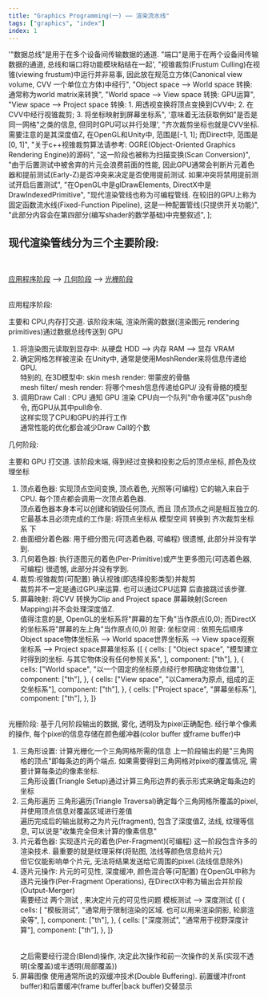 ```yaml
---
title: "Graphics Programming(一) —— 渲染流水线"
tags: ["graphics", "index"]
index: 1
---
```


  '"数据总线"是用于在多个设备间传输数据的通道. "端口"是用于在两个设备间传输数据的通道, 总线和端口将功能模块粘结在一起',
  "视锥裁剪(Frustum Culling)在视锥(viewing frustum)中运行并非易事, 因此放在规范立方体(Canonical view volume, CVV 一个单位立方体)中经行",
  "Object space --> World space 转换: 通常称为world matrix来转换",
  "World space --> View space 转换: GPU运算",
  "View space --> Project space 转换: 1. 用透视变换将顶点变换到CVV中; 2. 在CVV中经行视锥裁剪; 3. 将坐标映射到屏幕坐标系",
  '意味着无法获取例如"是否是同一网格"之类的信息, 但同时GPU可以并行处理',
  "齐次裁剪坐标也就是CVV坐标. 需要注意的是其深度值Z, 在OpenGL和Unity中, 范围是[-1, 1]; 而Direct中, 范围是[0, 1]",
  "关于c++视锥裁剪算法请参考: OGRE(Object-Oriented Graphics Rendering Engine)的源码",
  "这一阶段也被称为扫描变换(Scan Conversion)",
  "由于后置测试中被舍弃的片元会浪费前面的性能, 因此GPU通常会判断片元着色器和提前测试(Early-Z)是否冲突来决定是否使用提前测试. 如果冲突将禁用提前测试开启后置测试",
  "在OpenGL中是glDrawElements, DirectX中是DrawIndexedPrimitive",
  "现代渲染管线也称为可编程管线. 在较旧的GPU上称为固定函数流水线(Fixed-Function Pipeline), 这是一种配置管线(只提供开关功能)",
  "此部分内容会在第四部分(编写shader的数学基础)中完整叙述",
];

## <Quote id="#12">现代渲染管线</Quote>分为三个主要阶段:

<br />

[应用程序阶段](#应用程序阶段:) --> [几何阶段](#几何阶段:) --> [光栅阶段](#光栅阶段:)

<br/>
<Anchor>应用程序阶段:</Anchor>
<Tab>

主要和 CPU,内存打交道. 该阶段末端, 渲染所需的数据(渲染图元 rendering primitives)通过<Quote id="#1">数据总线</Quote>传送到 GPU

1. 将渲染图元读取到显存中: 从硬盘 HDD --> 内存 RAM --> 显存 VRAM
2. <Expansion>确定网格怎样被渲染</Expansion>
   <Tab expan>
     在Unity中, 通常是使用MeshRender来将信息传递给GPU.<br />
     特别的, 在3D模型中:
     <Tab>
       skin mesh render: 带蒙皮的骨骼<br />
       mesh filter\/ mesh render: 将哪个mesh信息传递给GPU\/ 没有骨骼的模型
     </Tab>
   </Tab>
3. <Expansion>
     <Quote id="#11">调用Draw Call</Quote>
   </Expansion>
   : CPU 通知 GPU 渲染
   <Tab expan>
     CPU向一个队列"命令缓冲区"push命令, 而GPU从其中pull命令.<br />
     这样实现了CPU和GPU的并行工作<br />
     通常性能的优化都会减少Draw Call的个数
   </Tab>

</Tab>

<Anchor>几何阶段:</Anchor>
<Tab>

主要和 GPU 打交道. 该阶段末端, 得到经过变换和投影之后的顶点坐标, 颜色及纹理坐标

1. <Expansion>顶点着色器</Expansion>: 实现顶点空间变换, 顶点着色, 光照等(可编程)
   <Tab expan>
     它的输入来自于CPU. 每个顶点都会调用一次顶点着色器.<br />
     顶点着色器本身本可以创建和销毁任何顶点, 而且
     <Quote id="#6">顶点顶点之间是相互独立的</Quote>.<br />
     它最基本且必须完成的工作是: 将顶点坐标从 模型空间 转换到 <Quote id="#7">
       齐次裁剪坐标系
     </Quote> 下
   </Tab>
2. <Expansion>曲面细分着色器</Expansion>: 用于细分图元(可选着色器, 可编程)
   <Tab expan>很遗憾, 此部分并没有学到.</Tab>
3. <Expansion>几何着色器</Expansion>:
   执行逐图元的着色(Per-Primitive)或产生更多图元(可选着色器, 可编程)
   <Tab expan>很遗憾, 此部分并没有学到.</Tab>
4. <Expansion>裁剪</Expansion>:<Quote id="#2">视锥裁剪</Quote>(可配置)
   <Tab expan>
     确认视锥(即选择投影类型)并裁剪<br />
     裁剪并不一定是通过GPU来运算. 也可以<Quote id="#8">通过CPU运算</Quote>
     后直接跳过该步骤.
   </Tab>
5. <Expansion>屏幕映射</Expansion>: 将CVV 转换为Clip and Project space
   <Tab expan>
     屏幕映射(Screen Mapping)并不会处理深度值Z.<br />
     值得注意的是, OpenGL的坐标系将"屏幕的左下角"当作原点(0,0);
     而DirectX的坐标系将"屏幕的左上角"当作原点(0,0)
   </Tab>
   附录: <Expansion>
     <Quote id="#13">坐标空间</Quote>
   </Expansion>: 依照先后顺序
   <Tab expan>
     Object space物体坐标系
     <Quote id="#3">--></Quote>
     World space世界坐标系
     <Quote id="#4">--></Quote>
     View space观察坐标系
     <Quote id="#5">--></Quote>
     Project space屏幕坐标系
     <Table>
       {[
         {
           cells: [
             "Object space",
             "模型建立时得到的坐标. 与其它物体没有任何参照关系",
           ],
           component: ["th"],
         },
         {
           cells: ["World space", "以一个固定的坐标原点经行参照确定物体位置"],
           component: ["th"],
         },
         {
           cells: ["View space", "以Camera为原点, 组成的正交坐标系"],
           component: ["th"],
         },
         {
           cells: ["Project space", "屏幕坐标系"],
           component: ["th"],
         },
       ]}
     </Table>
   </Tab>

</Tab>

<Anchor>光栅阶段:</Anchor>
<Tab>
基于几何阶段输出的数据, 雾化, 透明及为pixel正确配色. 经行单个像素的操作, 每个pixel的信息存储在颜色缓冲器(color buffer 或frame buffer)中

1. <Expansion>三角形设置</Expansion>: 计算光栅化一个三角网格所需的信息
   <Tab expan>
     上一阶段输出的是"三角网格的顶点"即每条边的两个端点.
     如果需要得到三角网格对pixel的覆盖情况, 需要计算每条边的像素坐标.
     <br />
     三角形设置(Triangle Setup)通过计算三角形边界的表示形式来确定每条边的坐标
   </Tab>
2. <Expansion>三角形遍历</Expansion>
   <Tab expan>
     <Quote id="#9">三角形遍历</Quote>(Triangle
     Traversal)确定每个三角网格所覆盖的pixel, 并使用顶点信息对覆盖区域进行差值
     <br />
     遍历完成后的输出就称之为片元(fragment), 包含了深度值Z, 法线, 纹理等信息,
     可以说是"收集完全但未计算的像素信息"
   </Tab>
3. <Expansion>片元着色器</Expansion>: 实现逐片元的着色(Per-Fragment)(可编程)
   <Tab expan>
     这一阶段包含许多的渲染技术. 最重要的就是纹理采样(将贴图,
     法线等颜色信息给片元)
     <br />
     但它仅能影响单个片元, 无法将结果发送给它周围的pixel.(法线信息除外)
   </Tab>
4. <Expansion>逐片元操作</Expansion>: 片元的可见性, 深度缓冲, 颜色混合等(可配置)
   <Tab expan>
     在OpenGL中称为逐片元操作(Per-Fragment Operations),
     在DirectX中称为输出合并阶段(Output-Merger)
     <br />
     需要经过
     <Expansion>
       <Quote id="#10">两个测试</Quote>
     </Expansion>
     , 来决定片元的可见性问题
     <Tab expan>
       模板测试 --> 深度测试
       <Table>
         {[
           {
             cells: [
               "模板测试",
               "通常用于限制渲染的区域. 也可以用来渲染阴影, 轮廓渲染等",
             ],
             component: ["th"],
           },
           {
             cells: ["深度测试", "通常用于视野深度计算"],
             component: ["th"],
           },
         ]}
       </Table>
     </Tab>
     之后需要经行混合(Blend)操作,
     决定此次操作和前一次操作的关系(实现不透明(全覆盖)或半透明(局部覆盖))
   </Tab>
5. <Expansion>屏幕图像</Expansion>
   <Tab expan>
     使用通常所说的双缓冲技术(Double Buffering). 前置缓冲(front
     buffer)和后置缓冲(frame buffer|back buffer)交替显示
   </Tab>

</Tab>
